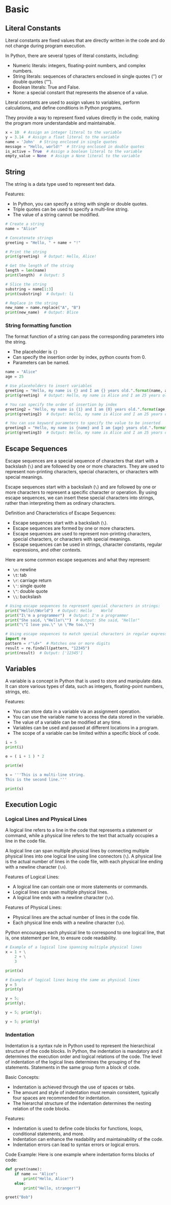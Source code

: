 # Basic

## Literal Constants

Literal constants are fixed values that are directly written in the code and do not change during program execution.

In Python, there are several types of literal constants, including:

- Numeric literals: integers, floating-point numbers, and complex numbers.
- String literals: sequences of characters enclosed in single quotes ('') or double quotes ("").
- Boolean literals: True and False.
- None: a special constant that represents the absence of a value.

Literal constants are used to assign values to variables, perform calculations, and define conditions in Python programs.

They provide a way to represent fixed values directly in the code, making the program more understandable and maintainable.

```python
x = 10  # Assign an integer literal to the variable
y = 3.14  # Assign a float literal to the variable
name = 'John'  # String enclosed in single quotes
message = "Hello, world!"  # String enclosed in double quotes
is_active = True  # Assign a boolean literal to the variable
empty_value = None  # Assign a None literal to the variable
```

## String

The string is a data type used to represent text data.

Features:

- In Python, you can specify a string with single or double quotes.
- Triple quotes can be used to specify a multi-line string.
- The value of a string cannot be modified.

```python
# Create a string
name = "Alice"

# Concatenate strings
greeting = "Hello, " + name + "!"

# Print the string
print(greeting)  # Output: Hello, Alice!

# Get the length of the string
length = len(name)
print(length)  # Output: 5

# Slice the string
substring = name[1:3]
print(substring)  # Output: li

# Replace in the string
new_name = name.replace("A", "B")
print(new_name)  # Output: Blice
```

### String formatting function

The format function of a string can pass the corresponding parameters into the string.

- The placeholder is `{}`
- Can specify the insertion order by index, python counts from 0.
- Parameters can be named.


```python
name = "Alice"
age = 25

# Use placeholders to insert variables
greeting = "Hello, my name is {} and I am {} years old.".format(name, age)
print(greeting)  # Output: Hello, my name is Alice and I am 25 years old.

# You can specify the order of insertion by index
greeting2 = "Hello, my name is {1} and I am {0} years old.".format(age, name)
print(greeting2)  # Output: Hello, my name is Alice and I am 25 years old.

# You can use keyword parameters to specify the value to be inserted
greeting3 = "Hello, my name is {name} and I am {age} years old.".format(name="Alice", age=25)
print(greeting3)  # Output: Hello, my name is Alice and I am 25 years old.
```

## Escape Sequences

Escape sequences are a special sequence of characters that start with a backslash (`\`) and are followed by one or more characters. They are used to represent non-printing characters, special characters, or characters with special meanings.

Escape sequences start with a backslash (`\`) and are followed by one or more characters to represent a specific character or operation. By using escape sequences, we can insert these special characters into strings, rather than interpreting them as ordinary characters.

Definition and Characteristics of Escape Sequences:

- Escape sequences start with a backslash (`\`).
- Escape sequences are formed by one or more characters.
- Escape sequences are used to represent non-printing characters, special characters, or characters with special meanings.
- Escape sequences can be used in strings, character constants, regular expressions, and other contexts.

Here are some common escape sequences and what they represent:

- `\n`: newline
- `\t`: tab
- `\r`: carriage return
- `\'`: single quote
- `\"`: double quote
- `\\`: backslash


```python
# Using escape sequences to represent special characters in strings:
print("Hello\tWorld")  # Output: Hello    World
print("I\'m a programmer")  # Output: I'm a programmer
print("She said, \"Hello!\"")  # Output: She said, "Hello!"
print("\"I love you.\" \n \"Me too.\"")

# Using escape sequences to match special characters in regular expressions:
import re
pattern = r"\d+"  # Matches one or more digits
result = re.findall(pattern, "12345")
print(result)  # Output: ['12345']
```


## Variables

A variable is a concept in Python that is used to store and manipulate data. It can store various types of data, such as integers, floating-point numbers, strings, etc.

Features:

- You can store data in a variable via an assignment operation.
- You can use the variable name to access the data stored in the variable.
- The value of a variable can be modified at any time.
- Variables can be used and passed at different locations in a program.
- The scope of a variable can be limited within a specific block of code.


```python
i = 5
print(i)

e = ( i + 1 ) * 2

print(e)

s = '''This is a multi-line string.
This is the second line.'''

print(s)
```

## Execution Logic

### Logical Lines and Physical Lines

A logical line refers to a line in the code that represents a statement or command, while a physical line refers to the text that actually occupies a line in the code file.

A logical line can span multiple physical lines by connecting multiple physical lines into one logical line using line connectors (`\`). A physical line is the actual number of lines in the code file, with each physical line ending with a newline character (`\n`).

Features of Logical Lines:

- A logical line can contain one or more statements or commands.
- Logical lines can span multiple physical lines.
- A logical line ends with a newline character (`\n`).

Features of Physical Lines:

- Physical lines are the actual number of lines in the code file.
- Each physical line ends with a newline character (`\n`).

Python encourages each physical line to correspond to one logical line, that is, one statement per line, to ensure code readability.


```python
# Example of a logical line spanning multiple physical lines
x = 1 + \
    2 + \
    3

print(x)

# Example of logical lines being the same as physical lines
y = 5
print(y)

y = 5;
print(y);

y = 5; print(y);

y = 5; print(y)

```

### Indentation

Indentation is a syntax rule in Python used to represent the hierarchical structure of the code blocks. In Python, the indentation is mandatory and it determines the execution order and logical relations of the code. The level of indentation of the logical lines determines the grouping of the statements. Statements in the same group form a block of code.

Basic Concepts:

- Indentation is achieved through the use of spaces or tabs.
- The amount and style of indentation must remain consistent, typically four spaces are recommended for indentation.
- The hierarchal structure of the indentation determines the nesting relation of the code blocks.

Features:

- Indentation is used to define code blocks for functions, loops, conditional statements, and more.
- Indentation can enhance the readability and maintainability of the code.
- Indentation errors can lead to syntax errors or logical errors.

Code Example:
Here is one example where indentation forms blocks of code:

```python
def greet(name):
    if name == "Alice":
        print("Hello, Alice!")
    else:
        print("Hello, stranger!")

greet("Bob")
```
